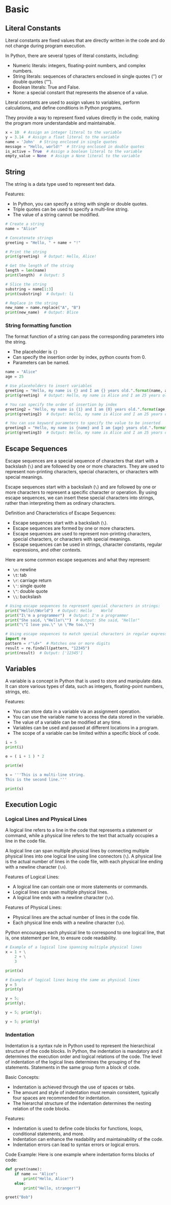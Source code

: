 # Basic

## Literal Constants

Literal constants are fixed values that are directly written in the code and do not change during program execution.

In Python, there are several types of literal constants, including:

- Numeric literals: integers, floating-point numbers, and complex numbers.
- String literals: sequences of characters enclosed in single quotes ('') or double quotes ("").
- Boolean literals: True and False.
- None: a special constant that represents the absence of a value.

Literal constants are used to assign values to variables, perform calculations, and define conditions in Python programs.

They provide a way to represent fixed values directly in the code, making the program more understandable and maintainable.

```python
x = 10  # Assign an integer literal to the variable
y = 3.14  # Assign a float literal to the variable
name = 'John'  # String enclosed in single quotes
message = "Hello, world!"  # String enclosed in double quotes
is_active = True  # Assign a boolean literal to the variable
empty_value = None  # Assign a None literal to the variable
```

## String

The string is a data type used to represent text data.

Features:

- In Python, you can specify a string with single or double quotes.
- Triple quotes can be used to specify a multi-line string.
- The value of a string cannot be modified.

```python
# Create a string
name = "Alice"

# Concatenate strings
greeting = "Hello, " + name + "!"

# Print the string
print(greeting)  # Output: Hello, Alice!

# Get the length of the string
length = len(name)
print(length)  # Output: 5

# Slice the string
substring = name[1:3]
print(substring)  # Output: li

# Replace in the string
new_name = name.replace("A", "B")
print(new_name)  # Output: Blice
```

### String formatting function

The format function of a string can pass the corresponding parameters into the string.

- The placeholder is `{}`
- Can specify the insertion order by index, python counts from 0.
- Parameters can be named.


```python
name = "Alice"
age = 25

# Use placeholders to insert variables
greeting = "Hello, my name is {} and I am {} years old.".format(name, age)
print(greeting)  # Output: Hello, my name is Alice and I am 25 years old.

# You can specify the order of insertion by index
greeting2 = "Hello, my name is {1} and I am {0} years old.".format(age, name)
print(greeting2)  # Output: Hello, my name is Alice and I am 25 years old.

# You can use keyword parameters to specify the value to be inserted
greeting3 = "Hello, my name is {name} and I am {age} years old.".format(name="Alice", age=25)
print(greeting3)  # Output: Hello, my name is Alice and I am 25 years old.
```

## Escape Sequences

Escape sequences are a special sequence of characters that start with a backslash (`\`) and are followed by one or more characters. They are used to represent non-printing characters, special characters, or characters with special meanings.

Escape sequences start with a backslash (`\`) and are followed by one or more characters to represent a specific character or operation. By using escape sequences, we can insert these special characters into strings, rather than interpreting them as ordinary characters.

Definition and Characteristics of Escape Sequences:

- Escape sequences start with a backslash (`\`).
- Escape sequences are formed by one or more characters.
- Escape sequences are used to represent non-printing characters, special characters, or characters with special meanings.
- Escape sequences can be used in strings, character constants, regular expressions, and other contexts.

Here are some common escape sequences and what they represent:

- `\n`: newline
- `\t`: tab
- `\r`: carriage return
- `\'`: single quote
- `\"`: double quote
- `\\`: backslash


```python
# Using escape sequences to represent special characters in strings:
print("Hello\tWorld")  # Output: Hello    World
print("I\'m a programmer")  # Output: I'm a programmer
print("She said, \"Hello!\"")  # Output: She said, "Hello!"
print("\"I love you.\" \n \"Me too.\"")

# Using escape sequences to match special characters in regular expressions:
import re
pattern = r"\d+"  # Matches one or more digits
result = re.findall(pattern, "12345")
print(result)  # Output: ['12345']
```


## Variables

A variable is a concept in Python that is used to store and manipulate data. It can store various types of data, such as integers, floating-point numbers, strings, etc.

Features:

- You can store data in a variable via an assignment operation.
- You can use the variable name to access the data stored in the variable.
- The value of a variable can be modified at any time.
- Variables can be used and passed at different locations in a program.
- The scope of a variable can be limited within a specific block of code.


```python
i = 5
print(i)

e = ( i + 1 ) * 2

print(e)

s = '''This is a multi-line string.
This is the second line.'''

print(s)
```

## Execution Logic

### Logical Lines and Physical Lines

A logical line refers to a line in the code that represents a statement or command, while a physical line refers to the text that actually occupies a line in the code file.

A logical line can span multiple physical lines by connecting multiple physical lines into one logical line using line connectors (`\`). A physical line is the actual number of lines in the code file, with each physical line ending with a newline character (`\n`).

Features of Logical Lines:

- A logical line can contain one or more statements or commands.
- Logical lines can span multiple physical lines.
- A logical line ends with a newline character (`\n`).

Features of Physical Lines:

- Physical lines are the actual number of lines in the code file.
- Each physical line ends with a newline character (`\n`).

Python encourages each physical line to correspond to one logical line, that is, one statement per line, to ensure code readability.


```python
# Example of a logical line spanning multiple physical lines
x = 1 + \
    2 + \
    3

print(x)

# Example of logical lines being the same as physical lines
y = 5
print(y)

y = 5;
print(y);

y = 5; print(y);

y = 5; print(y)

```

### Indentation

Indentation is a syntax rule in Python used to represent the hierarchical structure of the code blocks. In Python, the indentation is mandatory and it determines the execution order and logical relations of the code. The level of indentation of the logical lines determines the grouping of the statements. Statements in the same group form a block of code.

Basic Concepts:

- Indentation is achieved through the use of spaces or tabs.
- The amount and style of indentation must remain consistent, typically four spaces are recommended for indentation.
- The hierarchal structure of the indentation determines the nesting relation of the code blocks.

Features:

- Indentation is used to define code blocks for functions, loops, conditional statements, and more.
- Indentation can enhance the readability and maintainability of the code.
- Indentation errors can lead to syntax errors or logical errors.

Code Example:
Here is one example where indentation forms blocks of code:

```python
def greet(name):
    if name == "Alice":
        print("Hello, Alice!")
    else:
        print("Hello, stranger!")

greet("Bob")
```
